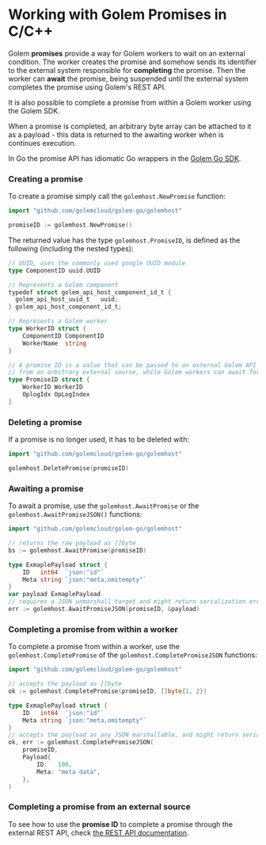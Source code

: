 
# Working with Golem Promises in C/C++

Golem **promises** provide a way for Golem workers to wait on an external condition. The worker creates the promise and somehow sends its identifier to the external system responsible for **completing** the promise. Then the worker can **await** the promise, being suspended until the external system completes the promise using Golem's REST API.

It is also possible to complete a promise from within a Golem worker using the Golem SDK.

When a promise is completed, an arbitrary byte array can be attached to it as a payload - this data is returned to the awaiting worker when is continues execution.

In Go the promise API has idiomatic Go wrappers in the [Golem Go SDK](/docs/go-language-guide/golem-go-sdk).

### Creating a promise

To create a promise simply call the `golemhost.NewPromise` function:

```go
import "github.com/golemcloud/golem-go/golemhost"

promiseID := golemhost.NewPromise()
```

The returned value has the type `golemhost.PromiseID`, is defined as the following (including the nested types):

```go
// UUID, uses the commonly used google UUID module
type ComponentID uuid.UUID

// Represents a Golem component
typedef struct golem_api_host_component_id_t {
  golem_api_host_uuid_t   uuid;
} golem_api_host_component_id_t;

// Represents a Golem worker
type WorkerID struct {
	ComponentID ComponentID
	WorkerName  string
}

// A promise ID is a value that can be passed to an external Golem API to complete that promise
// from an arbitrary external source, while Golem workers can await for this completion.
type PromiseID struct {
	WorkerID WorkerID
	OplogIdx OpLogIndex
}
```

### Deleting a promise

If a promise is no longer used, it has to be deleted with:

```go
import "github.com/golemcloud/golem-go/golemhost"

golemhost.DeletePromise(promiseID)
```

### Awaiting a promise

To await a promise, use the `golemhost.AwaitPromise` or the `golemhost.AwaitPromiseJSON()` functions:

```go
import "github.com/golemcloud/golem-go/golemhost"

// returns the raw payload as []byte
bs := golemhost.AwaitPromise(promiseID)

type ExmaplePayload struct {
	ID   int64  `json:"id"`
	Meta string `json:"meta,omitempty"`
}
var payload ExmaplePayload
// requires a JSON unmarshall target and might return serialization errors
err := golemhost.AwaitPromiseJSON(promiseID, &payload)
```

### Completing a promise from within a worker

To complete a promise from within a worker, use the `golemhost.CompletePromise` of the `golemhost.CompletePromiseJSON` functions:

```go
import "github.com/golemcloud/golem-go/golemhost"

// accepts the payload as []byte
ok := golemhost.CompletePromise(promiseID, []byte{1, 2})

type ExmaplePayload struct {
	ID   int64  `json:"id"`
	Meta string `json:"meta,omitempty"`
}
// accepts the payload as any JSON marshallable, and might return serialization errors
ok, err := golemhost.CompletePromiseJSON(
	promiseID,
	Payload{
		ID:   100,
		Meta: "meta data",
	},
)
```

### Completing a promise from an external source

To see how to use the **promise ID** to complete a promise through the external REST API, check [the REST API documentation](/docs/rest-api).
